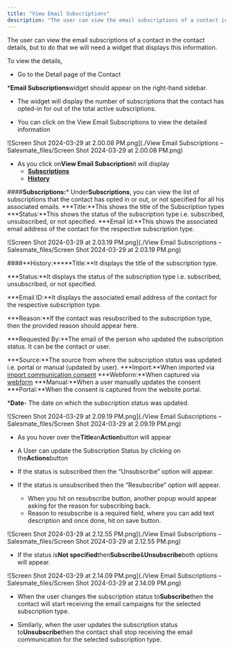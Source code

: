 ```yaml
---
title: "View Email Subscriptions"
description: "The user can view the email subscriptions of a contact in the contact details, but to do that we will need a widget that displays this information."
---
```


The user can view the email subscriptions of a contact in the contact details, but to do that we will need a widget that displays this information.

To view the details,


*   Go to the Detail page of the Contact

***Email Subscriptions**widget should appear on the right-hand sidebar.

*   The widget will display the number of subscriptions that the contact has opted-in for out of the total active subscriptions.

*   You can click on the View Email Subscriptions to view the detailed information

![Screen Shot 2024-03-29 at 2.00.08 PM.png](./View Email Subscriptions – Salesmate_files/Screen Shot 2024-03-29 at 2.00.08 PM.png)


*   As you click on**View Email Subscription**it will display
    *   [**Subscriptions**](https://support.salesmate.io/hc/en-us/articles/19652302742041-View-Email-Subscriptions#h_01H3HEHDR21KACQP1TX8514EY3)
    *   [**History**](https://support.salesmate.io/hc/en-us/articles/19652302742041-View-Email-Subscriptions#h_01H3HEHMA86QQ1N3WJ6BM9K29E)


####**Subscriptions:***   Under**Subscriptions**, you can view the list of subscriptions that the contact has opted in or out, or not specified for all his associated emails.
    ***Title:**This shows the title of the Subscription types
    ***Status:**This shows the status of the subscription type i.e. subscribed, unsubscribed, or not specified.
    ***Email Id:**This shows the associated email address of the contact for the respective subscription type.

![Screen Shot 2024-03-29 at 2.03.19 PM.png](./View Email Subscriptions – Salesmate_files/Screen Shot 2024-03-29 at 2.03.19 PM.png)


####**History:*****Title:**It displays the title of the subscription type.

***Status:**It displays the status of the subscription type i.e. subscribed, unsubscribed, or not specified.

***Email ID:**It displays the associated email address of the contact for the respective subscription type.

***Reason:**If the contact was resubscribed to the subscription type, then the provided reason should appear here.

***Requested By:**The email of the person who updated the subscription status. It can be the contact or user.

***Source:**The source from where the subscription status was updated i.e. portal or manual (updated by user).
    ***Import:**When imported via [import communication consent](https://rapidops.quip.com/ITUFAyC7rVLb/Import-Consents)
    ***Webform:**When captured via [webform](https://rapidops.quip.com/8rhaAlTQ9H8V/Create-a-web-form#temp:C:HKZe971f38129eb4f6292354b7d1)
    ***Manual:**When a user manually updates the consent
    ***Portal:**When the consent is captured from the website portal.

***Date**- The date on which the subscription status was updated.

![Screen Shot 2024-03-29 at 2.09.19 PM.png](./View Email Subscriptions – Salesmate_files/Screen Shot 2024-03-29 at 2.09.19 PM.png)


*   As you hover over the**Title**an**Action**button will appear

*   A User can update the Subscription Status by clicking on the**Actions**button

*   If the status is subscribed then the “Unsubscribe” option will appear.

*   If the status is unsubscribed then the “Resubscribe” option will appear.
    *   When you hit on resubscribe button, another popup would appear asking for the reason for subscribing back.
    *   Reason to resubscribe is a required field, where you can add text description and once done, hit on save button.

![Screen Shot 2024-03-29 at 2.12.55 PM.png](./View Email Subscriptions – Salesmate_files/Screen Shot 2024-03-29 at 2.12.55 PM.png)


*   If the status is**Not specified**then**Subscribe**&**Unsubscribe**both options will appear.

![Screen Shot 2024-03-29 at 2.14.09 PM.png](./View Email Subscriptions – Salesmate_files/Screen Shot 2024-03-29 at 2.14.09 PM.png)


*   When the user changes the subscription status to**Subscribe**then the contact will start receiving the email campaigns for the selected subscription type.

*   Similarly, when the user updates the subscription status to**Unsubscribe**then the contact shall stop receiving the email communication for the selected subscription type.
